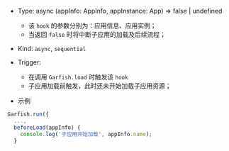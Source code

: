 

- Type: <Highlight> async (appInfo: AppInfo, appInstance: App) => false | undefined </Highlight>
  - 该 `hook` 的参数分别为：应用信息、应用实例；
  - 当返回 `false` 时将中断子应用的加载及后续流程；
- Kind: `async`, `sequential`
- Trigger:

  - 在调用 `Garfish.load` 时触发该 `hook`
  - 子应用加载前触发，此时还未开始加载子应用资源；

- 示例

```ts
Garfish.run({
  ...,
  beforeLoad(appInfo) {
    console.log('子应用开始加载', appInfo.name);
  }
```
